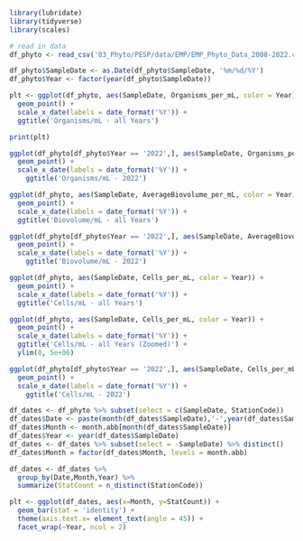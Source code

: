 ```r
library(lubridate)
library(tidyverse)
library(scales)
```

```r
# read in data
df_phyto <- read_csv('03_Phyto/PESP/data/EMP/EMP_Phyto_Data_2008-2022.csv')

df_phyto$SampleDate <- as.Date(df_phyto$SampleDate, '%m/%d/%Y')
df_phyto$Year <- factor(year(df_phyto$SampleDate))
```


```r
plt <- ggplot(df_phyto, aes(SampleDate, Organisms_per_mL, color = Year)) +
  geom_point() +
  scale_x_date(labels = date_format('%Y')) +
  ggtitle('Organisms/mL - all Years')

print(plt)
```

```r
ggplot(df_phyto[df_phyto$Year == '2022',], aes(SampleDate, Organisms_per_mL, color = StationCode)) +
  geom_point() +
  scale_x_date(labels = date_format('%Y')) +
    ggtitle('Organisms/mL - 2022')
```

```r
ggplot(df_phyto, aes(SampleDate, AverageBiovolume_per_mL, color = Year)) +
  geom_point() +
  scale_x_date(labels = date_format('%Y')) +
  ggtitle('Biovolume/mL - all Years')
```

```r
ggplot(df_phyto[df_phyto$Year == '2022',], aes(SampleDate, AverageBiovolume_per_mL, color = StationCode)) +
  geom_point() +
  scale_x_date(labels = date_format('%Y')) +
    ggtitle('Biovolume/mL - 2022')
```

```r
ggplot(df_phyto, aes(SampleDate, Cells_per_mL, color = Year)) +
  geom_point() +
  scale_x_date(labels = date_format('%Y')) +
  ggtitle('Cells/mL - all Years')
```
```r
ggplot(df_phyto, aes(SampleDate, Cells_per_mL, color = Year)) +
  geom_point() +
  scale_x_date(labels = date_format('%Y')) +
  ggtitle('Cells/mL - all Years (Zoomed)') +
  ylim(0, 5e+06)
```


```r
ggplot(df_phyto[df_phyto$Year == '2022',], aes(SampleDate, Cells_per_mL, color = StationCode)) +
  geom_point() +
  scale_x_date(labels = date_format('%Y')) +
    ggtitle('Cells/mL - 2022')
```




```r
df_dates <- df_phyto %>% subset(select = c(SampleDate, StationCode))
df_dates$Date <- paste(month(df_dates$SampleDate),'-',year(df_dates$SampleDate))
df_dates$Month <- month.abb[month(df_dates$SampleDate)]
df_dates$Year <- year(df_dates$SampleDate)
df_dates <- df_dates %>% subset(select = -SampleDate) %>% distinct()
df_dates$Month = factor(df_dates$Month, levels = month.abb)

df_dates <- df_dates %>%
  group_by(Date,Month,Year) %>%
  summarize(StatCount = n_distinct(StationCode))

plt <- ggplot(df_dates, aes(x=Month, y=StatCount)) +
  geom_bar(stat = 'identity') +
  theme(axis.text.x= element_text(angle = 45)) +
  facet_wrap(~Year, ncol = 2)
```


